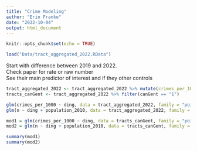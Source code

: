 ```yaml
---
title: "Crime Modeling"
author: "Erin Franke"
date: "2022-10-04"
output: html_document
---
```


```r
knitr::opts_chunk$set(echo = TRUE)
```

```r
load("Data/tract_aggregated_2022.RData")
```

Start with difference between 2019 and 2022. \
Check paper for rate or raw number \
See their main predictor of interest and if they other controls \


```r
tract_aggregated_2022 <- tract_aggregated_2022 %>% mutate(crimes_per_1000 = round(crimes_per_1000, 0))
tracts_canGent <- tract_aggregated_2022 %>% filter(canGent == "1")

glm(crimes_per_1000 ~ ding, data = tract_aggregated_2022, family = "poisson")
glm(n ~ ding + population_2010, data = tract_aggregated_2022, family = "poisson")

mod1 = glm(crimes_per_1000 ~ ding, data = tracts_canGent, family = "poisson")
mod2 = glm(n ~ ding + population_2010, data = tracts_canGent, family = "poisson")

summary(mod1)
summary(mod2)
```


